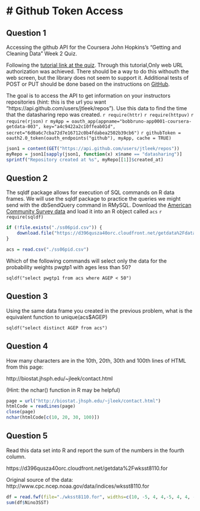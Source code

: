 # Github Token Access
========================================================

## Question 1
Accessing the github API for the Coursera John Hopkins's "Getting and Cleaning Data" Week 2 Quiz.

Following the [tutorial link at the quiz](https://github.com/hadley/httr/blob/master/demo/oauth2-github.r). Through this tutorial,Only web URL authorization was achieved. There should be a way to do this withouth the web screen, but the library does not seem to support it. Additional tests of POST or PUT should be done based on the instructions on [GitHub](https://developer.github.com/v3/oauth_authorizations/#create-a-new-authorization).

The goal is to access the API to get information on your instructors repositories (hint: this is the url you want "https://api.github.com/users/jtleek/repos"). Use this data to find the time that the datasharing repo was created. `r require(httr)` `r require(httpuv)` `r require(rjson)` `r myApp = oauth_app(appname="bobbruno-app0001-coursera-getdata-003", key="a4c9422a2c10ffeab01d", secret="6d0a6c7cba72d7e16712c0b4fdabea2502b39cb6")` `r githubToken = oauth2.0_token(oauth_endpoints("github"), myApp, cache = TRUE)`

```r
json1 = content(GET("https://api.github.com/users/jtleek/repos"))
myRepo = json1[sapply(json1, function(x) x$name == "datasharing")]
sprintf("Repository created at %s", myRepo[[1]]$created_at)
```

## Question 2

The sqldf package allows for execution of SQL commands on R data frames. We will use the sqldf package to practice the queries we might send with the dbSendQuery command in RMySQL. Download the [American Community Survey data](https://d396qusza40orc.cloudfront.net/getdata%2Fdata%2Fss06pid.csv) and load it into an R object called `acs` `r require(sqldf)`

```r
if (!file.exists("./ss06pid.csv")) {
    download.file("https://d396qusza40orc.cloudfront.net/getdata%2Fdata%2Fss06pid.csv", destfile="./ss06pid.csv", method="curl")
}

acs = read.csv("./ss06pid.csv")
```


Which of the following commands will select only the data for the probability weights pwgtp1 with ages less than 50?

`sqldf("select pwgtp1 from acs where AGEP < 50")`

## Question 3

Using the same data frame you created in the previous problem, what is the equivalent function to unique(acs$AGEP)

`sqldf("select distinct AGEP from acs")`

## Question 4

How many characters are in the 10th, 20th, 30th and 100th lines of HTML from this page: 

http://biostat.jhsph.edu/~jleek/contact.html

(Hint: the nchar() function in R may be helpful)
```r
page = url("http://biostat.jhsph.edu/~jleek/contact.html")
htmlCode = readLines(page)
close(page)
nchar(htmlCode[c(10, 20, 30, 100)])
```

## Question 5

Read this data set into R and report the sum of the numbers in the fourth column. 

https://d396qusza40orc.cloudfront.net/getdata%2Fwksst8110.for 

Original source of the data: http://www.cpc.ncep.noaa.gov/data/indices/wksst8110.for 

```r
df = read.fwf(file="./wksst8110.for", widths=c(10, -5, 4, 4,-5, 4, 4, -5, 4, 4, -5, 4, 4), skip=4,col.names=c("Week", "Nino12SST", "Nino12SSTA", "Nino3SST", "Nino3SSTA", "Nino34SST", "Nino34SSTA", "Nino4SST", "Nino4SSTA"))
sum(df$Nino3SST)
```

